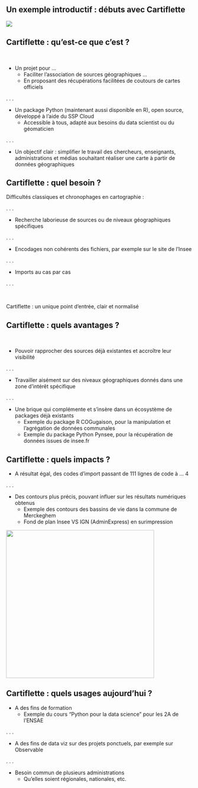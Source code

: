 ## Un exemple introductif : débuts avec Cartiflette

![](img/carte_cidres.png)

<!--
Capter l'attention avec la carte, puis insister sur la difficulté en général de faire une carte
Dire que grâce à Cartiflette, celle-là a été créée en 15min par une parfaite débutante en Python
-->

## Cartiflette : qu'est-ce que c'est ? {.smaller}

<br>

- Un projet pour ...
    + Faciliter l’association de sources géographiques ...
    + En proposant des récupérations facilitées de coutours de cartes officiels

. . .

- Un package Python (maintenant aussi disponible en R), open source, développé à l'aide du SSP Cloud
    + Accessible à tous, adapté aux besoins du data scientist ou du géomaticien

. . .

- Un objectif clair : simplifier le travail des chercheurs, enseignants, administrations et médias souhaitant réaliser une carte à partir de données géographiques

## Cartiflette : quel besoin ?

Difficultés classiques et chronophages en cartographie :

. . .

- Recherche laborieuse de sources ou de niveaux géographiques spécifiques

. . .

- Encodages non cohérents des fichiers, par exemple sur le site de l'Insee

. . .

- Imports au cas par cas

. . .

<br>

Cartiflette : un unique point d’entrée, clair et normalisé

## Cartiflette : quels avantages ?

<br>

- Pouvoir rapprocher des sources déjà existantes et accroître leur visibilité

. . .

- Travailler aisément sur des niveaux géographiques donnés dans une zone d'intérêt spécifique

. . .

- Une brique qui complémente et s'insère dans un écosystème de packages déjà existants
    + Exemple du package R COGugaison, pour la manipulation et l'agrégation de données communales
    + Exemple du package Python Pynsee, pour la récupération de données issues de insee.fr

<!--
Mentionner l'allègement de la partie géographique pour plein d'autres outils
-->

## Cartiflette : quels impacts ? {.smaller}

- A résultat égal, des codes d'import passant de 111 lignes de code à ... 4

. . .

- Des contours plus précis, pouvant influer sur les résultats numériques obtenus
    + Exemple des contours des bassins de vie dans la commune de Merckeghem
    + Fond de plan Insee VS IGN (AdminExpress) en surimpression

![](img/contours_differents.png){height="400" fig-align="center"}

<!--
On veut montrer que Cartiflette est plus qu'un simple outil de redirection des sources.
-->

## Cartiflette : quels usages aujourd'hui ?

- A des fins de formation
    + Exemple du cours "Python pour la data science" pour les 2A de l'ENSAE

. . .

- A des fins de data viz sur des projets ponctuels, par exemple sur Observable

. . .

- Besoin commun de plusieurs administrations
    + Qu'elles soient régionales, nationales, etc.
